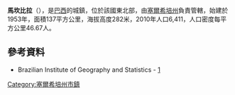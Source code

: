{{coord|10|39|57|S|37|32|27|W|scale:30000|display=title}}

'''馬坎比拉'''（{{lang-pt|Macambira}}），是[[巴西|巴西]]的城鎮，位於該國東北部，由[[塞爾希培州|塞爾希培州]]負責管轄，始建於1953年，面積137平方公里，海拔高度282米，2010年人口6,411，人口密度每平方公里46.67人。

==參考資料==
*Brazilian Institute of Geography and Statistics - [http://www.ibge.gov.br/cidadesat/default.php] {{Wayback|url=http://www.ibge.gov.br/cidadesat/default.php |date=20080611095922 }}

{{Brazil-geo-stub}}
{{塞爾希培州市鎮}}
[[Category:塞爾希培州市鎮|Category:塞爾希培州市鎮]]